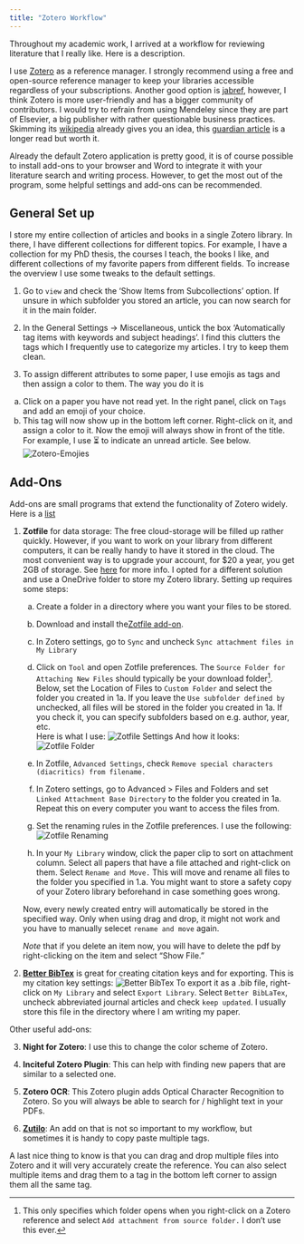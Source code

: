 ```yaml
---
title: "Zotero Workflow"
---
```

Throughout my academic work, I arrived at a workflow for reviewing literature that I really like. Here is a description. 

I use [Zotero](https://www.zotero.org/) as a reference manager. I strongly recommend using a free and open-source reference manager to keep your libraries accessible regardless of your subscriptions. Another good option is [jabref](https://www.jabref.org/), however, I think Zotero is more user-friendly and has a bigger community of contributors. I would try to refrain from using Mendeley since they are part of Elsevier, a big publisher with rather questionable business practices. Skimming its [wikipedia](https://en.wikipedia.org/wiki/Elsevier) already gives you an idea, this [guardian article](https://www.theguardian.com/science/2017/jun/27/profitable-business-scientific-publishing-bad-for-science) is a longer read but worth it.

Already the default Zotero application is pretty good, it is of course possible to install add-ons to your browser and Word to integrate it with your literature search and writing process. However, to get the most out of the program, some helpful settings and add-ons can be recommended. 

## General Set up

I store my entire collection of articles and books in a single Zotero library. In there, I have different collections for different topics. For example, I have a collection for my PhD thesis, the courses I teach, the books I like, and different collections of my favorite papers from different fields. To increase the overview I use some tweaks to the default settings.

1. Go to `view`  and check the 'Show Items from Subcollections' option. If unsure in which subfolder you stored an article, you can now search for it in the main folder.

2. In the General Settings -> Miscellaneous, untick the box 'Automatically tag items with keywords and subject headings'. I find this clutters the tags which I frequently use to categorize my articles. I try to keep them clean. 

3. To assign different attributes to some paper, I use emojis as tags and then assign a color to them. The way you do it is \
a) Click on a paper you have not read yet. In the right panel, click on `Tags` and add an emoji of your choice. \
b) This tag will now show up in the bottom left corner. Right-click on it, and assign a color to it. Now the emoji will always show in front of the title. For example, I use ⏳ to indicate an unread article. See below.
![Zotero-Emojies](/supplementary-files/zotero_sups/zotero_emojis.png)

## Add-Ons

Add-ons are small programs that extend the functionality of Zotero widely. Here is a [list](https://www.zotero.org/support/plugins)


1. **Zotfile** for data storage: The free cloud-storage will be filled up rather quickly. However, if you want to work on your library from different computers, it can be really handy to have it stored in the cloud. The most convenient way is to upgrade your account, for $20 a year, you get 2GB of storage. See [here](https://www.zotero.org/settings/storage?ref=usb) for more info. 
I opted for a different solution and use a OneDrive folder to store my Zotero library. Setting up requires some steps:

    a) Create a folder in a directory where you want your files to be stored.

    b) Download and install the[ Zotfile add-on](http://zotfile.com/).

    c) In Zotero settings, go to `Sync` and uncheck `Sync attachment files in My Library`

    d) Click on `Tool` and open Zotfile preferences. The `Source Folder for Attaching New Files` should typically be your download folder[^1]. Below, set the Location of Files to `Custom Folder` and select the folder you created in 1a. If you leave the `Use subfolder defined by` unchecked, all files will be stored in the folder you created in 1a. If you check it, you can specify subfolders based on e.g. author, year, etc. \
    Here is what I use:
    ![Zotfile Settings](/supplementary-files/zotero_sups/zotero_prefs.png)
    And how it looks:
    ![Zotfile Folder](/supplementary-files/zotero_sups/folder_structure.png)


    [^1]: This only specifies which folder opens when you right-click on a Zotero reference and select `Add attachment from source folder.` I don't use this ever.

    e) In Zotfile, `Advanced Settings`, check `Remove special characters (diacritics) from filename.`

    f) In Zotero settings, go to Advanced > Files and Folders and set `Linked Attachment Base Directory` to the folder you created in 1a. Repeat this on every computer you want to access the files from. 

    g) Set the renaming rules in the Zotfile preferences. I use the following:
    ![Zotfile Renaming](/supplementary-files/zotero_sups/zotero_renaming.png)

    h) In your `My Library` window, click the paper clip to sort on attachment column. Select all papers that have a file attached and right-click on them. Select `Rename and Move.` This will move and rename all files to the folder you specified in 1.a. You might want to store a safety copy of your Zotero library beforehand in case something goes wrong.

    Now, every newly created entry will automatically be stored in the specified way. Only when using drag and drop, it might not work and you have to manually selecet `rename and move` again.

    *Note* that if you delete an item now, you will have to delete the pdf by right-clicking on the item and select "Show File."

2. [**Better BibTex**](https://retorque.re/zotero-better-bibtex/) is great for creating citation keys and for exporting. This is my citation key settings:
![Better BibTex](/supplementary-files/zotero_sups/biblatex.png)
To export it as a .bib file, right-click on `My Library` and select `Export Library`. Select `Better BibLaTex`, uncheck abbreviated journal articles and check `keep updated`. I usually store this file in the directory where I am writing my paper.


Other useful add-ons:

3. **Night for Zotero**: I use this to change the color scheme of Zotero.

4. **Inciteful Zotero Plugin**: This can help with finding new papers that are similar to a selected one.

5. **Zotero OCR**: This Zotero plugin adds Optical Character Recognition to Zotero. So you will always be able to search for / highlight text in your PDFs. 

6. [**Zutilo**](https://github.com/wshanks/Zutilo): An add on that is not so important to my workflow, but sometimes it is handy to copy paste multiple tags. 

A last nice thing to know is that you can drag and drop multiple files into Zotero and it will very accurately create the reference. You can also select multiple items and drag them to a tag in the bottom left corner to assign them all the same tag.